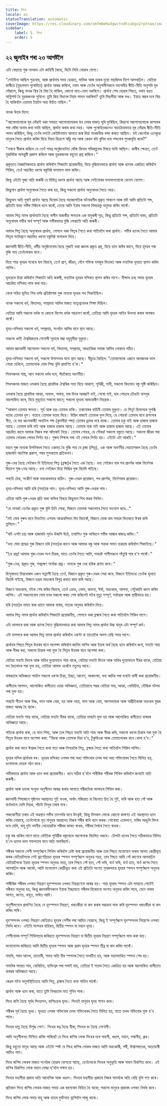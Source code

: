 ```yaml
---
title: সিংহ
locale: as
statusTranslation: automatic
coverImage: https://res.cloudinary.com/xmfm6mhw3gwctndtcubgx2rptnae/image/upload/v1741354450/small_cover_tratado_esoterico_de_astrologia_hermetica_6210a35442.webp
sidebar:
    label: 5. সিংহ
    order: 5
---
```

## ২২ জুলাইৰ পৰা ২৩ আগষ্টলৈ

এনি বেছান্তে গুৰু নানকৰ এটা কাহিনী কৈছে, যিটো লিখি থোৱাৰ যোগ্য।

"সেইদিনা আছিল শুক্ৰবাৰ, আৰু প্ৰাৰ্থনাৰ সময় হোৱাত, মালিক আৰু চাকৰ দুয়ো মছজিদৰ দিশে আগবাঢ়িল। যেতিয়া কাৰীয়ে (মুছলমান পুৰোহিত) প্ৰাৰ্থনা আৰম্ভ কৰিলে, নবাব আৰু তেওঁৰ অনুগামীসকলে মহম্মদীয় ৰীতি-নীতি অনুসৰি মূৰ দোঁৱালে, কিন্তু নানক স্থিৰ হৈ থিয় হৈ থাকিল, কোনো মাত-বোল নকৰিলে। প্ৰাৰ্থনা শেষ হোৱাৰ পিছত, নবাব খঙত অগ্নিশৰ্মা হৈ যুৱকজনক সুধিলে: তুমি কিয় বিধানৰ নিয়ম পালন নকৰিলা? তুমি মিছলীয়া আৰু ভণ্ড। ইয়াত স্তম্ভৰ দৰে থিয় হৈ থাকিবলৈ তোমাৰ ইয়ালৈ অহা উচিত নাছিল।"

নানক উত্তৰ দিলে:

"আপোনালোকে মূৰ দোঁৱাই থকা সময়ত আপোনালোকৰ মন মেঘৰ মাজত ঘূৰি ফুৰিছিল, কিয়নো আপোনালোকে কান্দাৰৰ পৰা ঘোঁৰা অনাৰ কথা ভাবি আছিল, প্ৰাৰ্থনা কৰাৰ কথা নহয়। আৰু পুৰোহিতজনেও স্বয়ংক্ৰিয়ভাৱে মূৰ দোঁৱাৰ ৰীতি-নীতি পালন কৰিছিল, কিন্তু তেওঁৰ মনটো কেইদিনমান আগতে জন্ম দিয়া গাধজনীক ৰক্ষা কৰাত আছিল। মই কেনেকৈ এনেকুৱা মানুহৰ সৈতে প্ৰাৰ্থনা কৰিম যিয়ে নিয়ম হিচাপে আঁঠু লয় আৰু কেৱল ৰটা বুলিৰ দৰে শব্দবোৰ পুনৰাবৃত্তি কৰে?"

"নবাবে স্বীকাৰ কৰিলে যে তেওঁ সমগ্ৰ অনুষ্ঠানটোত ঘোঁৰা কিনাৰ পৰিকল্পনাৰ বিষয়ে ভাবি আছিল। কাৰীৰ ক্ষেত্ৰত, তেওঁ মুকলিকৈ অসন্তুষ্টি প্ৰকাশ কৰিলে আৰু যুৱকজনক বহুতো প্ৰশ্ন কৰিলে।"

প্ৰকৃততে বৈজ্ঞানিকভাৱে প্ৰাৰ্থনা কৰিবলৈ শিকাটো প্ৰয়োজনীয়; যিয়ে বুদ্ধিমানভাৱে প্ৰাৰ্থনা আৰু ধ্যানক একত্ৰিত কৰিবলৈ শিকিব, তেওঁ আচৰিত ধৰণৰ বস্তুনিষ্ঠ ফলাফল লাভ কৰিব।

কিন্তু এইটো বুজা অতি জৰুৰী যে বিভিন্ন ধৰণৰ প্ৰাৰ্থনা আছে আৰু সেইবোৰৰ ফলাফলবোৰো বেলেগ বেলেগ।

কিছুমান প্ৰাৰ্থনা অনুৰোধৰ সৈতে কৰা হয়, কিন্তু সকলো প্ৰাৰ্থনা অনুৰোধৰ সৈতে নহয়।

কিছুমান অতি পুৰণি প্ৰাৰ্থনা আছে যিবোৰ হৈছে মহাজাগতিক ঘটনাৱলীৰ প্ৰকৃত সাৰাংশ আৰু যদি আমি প্ৰতিটো শব্দ, প্ৰতিটো বাক্য গভীৰ নিষ্ঠাৰে ধ্যান কৰোঁ, তেন্তে আমি ইয়াৰ সকলো বিষয়বস্তু অনুভৱ কৰিব পাৰোঁ।

আমাৰ পিতৃ নামৰ প্ৰাৰ্থনাটো হৈছে অসীম যাজকীয় ক্ষমতাৰ এক যাদুকৰী সূত্ৰ, কিন্তু প্ৰতিটো শব্দ, প্ৰতিটো বাক্য, প্ৰতিটো অনুৰোধৰ গভীৰ অৰ্থ সম্পূৰ্ণ আৰু গভীৰভাৱে বুজি লোৱাটো অতি জৰুৰী।

আমাৰ পিতৃ হৈছে অনুৰোধৰ প্ৰাৰ্থনা, গোপনে থকা পিতৃৰ সৈতে কথা পাতিবলৈ কৰা প্ৰাৰ্থনা। গভীৰ ধ্যানৰ সৈতে আমাৰ পিতৃৰ সংমিশ্ৰণে আচৰিত ধৰণৰ বস্তুনিষ্ঠ ফলাফল দিয়ে।

জ্ঞানবাদী ৰীতি-নীতি, ধৰ্মীয় অনুষ্ঠানবোৰ হৈছে লুকাই থকা জ্ঞানৰ প্ৰকৃত গ্ৰন্থ, যিয়ে ধ্যান কৰিব জানে, যিয়ে হৃদয়ৰ পৰা বুজি পায় তেওঁলোকৰ বাবে।

যিয়ে শান্ত হৃদয়ৰ পথেৰে যাব বিচাৰে, তেওঁ প্ৰাণ, জীৱন, যৌন শক্তিক মগজুৰ ভিতৰত আৰু মনটোক হৃদয়ত স্থাপন কৰিব লাগিব।

হৃদয়েৰে চিন্তা কৰিবলৈ শিকাটো অতি জৰুৰী, মনটোক হৃদয়ৰ মন্দিৰত স্থাপন কৰিব লাগে। দীক্ষাৰ ক্ৰছ সদায় হৃদয়ৰ আচৰিত মন্দিৰত লাভ কৰা যায়।

বেদৰ পবিত্ৰ ভূমিত শিখ ধৰ্মৰ প্ৰতিষ্ঠাপক গুৰু নানকে হৃদয়ৰ পথ শিকাইছিল।

নানক সকলো ধৰ্ম, বিদ্যালয়, সম্প্ৰদায় আদিৰ মাজত ভাতৃত্ববোধৰ শিক্ষা দিছিল।

যেতিয়া আমি সকলো ধৰ্মক বা কোনো বিশেষ ধৰ্মক আক্ৰমণ কৰোঁ, তেতিয়া আমি হৃদয়ৰ আইন উলংঘা কৰাৰ অপৰাধ কৰোঁ।

হৃদয়-মন্দিৰত সকলো ধৰ্ম, সম্প্ৰদায়, সংগঠন আদিৰ বাবে স্থান আছে।

সকলো ধৰ্মই ঐশ্বৰিকতাৰ সোণালী সূতাৰে বন্ধা বহুমূলীয়া মুকুতা।

আমাৰ জ্ঞানবাদী আন্দোলন সকলো ধৰ্ম, বিদ্যালয়, সম্প্ৰদায়, আধ্যাত্মিক সমাজ আদিৰ লোকৰে গঠিত।

হৃদয়-মন্দিৰত সকলো ধৰ্ম, সকলো উপাসনাৰ বাবে স্থান আছে। যীচুৱে কৈছিল: "তোমালোকে এজনে আনজনক ভাল পোৱা দেখিলে, তোমালোক মোৰ শিষ্য বুলি প্ৰমাণিত হ'বা।"

শিখসকলৰ শাস্ত্ৰ, আন সকলো ধৰ্মৰ দৰে, সঁচাকৈয়ে অবৰ্ণনীয়।

শিখসকলৰ মাজত ওমকাৰ হৈছে প্ৰাথমিক ঐশ্বৰিক সত্তা যিয়ে আকাশ, পৃথিৱী, পানী, সকলো বিদ্যমান বস্তু সৃষ্টি কৰিছিল।

ওমকাৰ হৈছে প্ৰাথমিক আত্মা, অব্যক্ত, অক্ষয়, যাৰ দিনৰ আৰম্ভণি নাই, শেষো নাই, যাৰ পোহৰে চৌধ্যটা বাসগৃহ আলোকিত কৰে, যিয়ে মুহূৰ্ততে সকলো জানে; সকলো হৃদয়ৰ আভ্যন্তৰীণ নিয়ন্ত্ৰক।

"আকাশ তোমাৰ ক্ষমতা। সূৰ্য আৰু চন্দ্ৰ তোমাৰ চাকি। তৰাবোৰৰ বাহিনী তোমাৰ মুকুতা। হে পিতৃ! হিমালয়ৰ সুগন্ধি বতাহ তোমাৰ ধূপ। বতাহে তোমাক বতাহ দিয়ে। উদ্ভিদ ৰাজ্যই তোমাক ফুল দিয়ে, হে পোহৰ! তোমাৰ বাবে প্ৰশংসাৰ গীত, হে ভয় ধ্বংসকাৰী! অনাটাল শব্দ (কুমলীয়া শব্দ) তোমাৰ ড্ৰামৰ দৰে বাজে। তোমাৰ চকু নাই আৰু হাজাৰ হাজাৰ আছে। তোমাৰ ভৰি নাই আৰু হাজাৰ হাজাৰ আছে। তোমাৰ নাক নাই আৰু হাজাৰ হাজাৰ আছে। এই তোমাৰ আচৰিত কামে আমাক নিজৰ পৰা আঁতৰাই নিয়ে। তোমাৰ পোহৰ, হে গৌৰৱ! সকলো বস্তুতে আছে। সকলো জীৱৰ পৰা তোমাৰ পোহৰৰ পোহৰ নিৰ্গত হয়। গুৰুৰ শিক্ষাৰ পৰা এই পোহৰ নিৰ্গত হয়। এইটো এটা আৰতি।"

মহান গুৰু নানকে উপনিষদৰ সৈতে একমত হৈ বুজি পায় যে ব্ৰহ্মা (পিতৃ), এক আৰু অবৰ্ণনীয় দেৱতাসকল হৈছে তেওঁৰ হাজাৰটা আংশিক প্ৰকাশ, পৰম সুন্দৰতাৰ প্ৰতিফলন।

গুৰু-দেৱ হৈছে সেইজন যি ইতিমধ্যে পিতৃ (ব্ৰহ্মা)ৰ সৈতে এক হৈছে। ধন্য সেইজন যাৰ পথ প্ৰদৰ্শক আৰু নিৰ্দেশক হিচাপে গুৰু-দেৱ আছে। ধন্য সেইজন যিয়ে সিদ্ধিৰ গুৰু বিচাৰি পাইছে।

পথটো ঠেক, সংকীৰ্ণ আৰু ভয়ংকৰভাৱে কঠিন। গুৰু-দেৱৰ প্ৰয়োজন, পথ প্ৰদৰ্শক, নিৰ্দেশকৰ প্ৰয়োজন।

হৃদয়-মন্দিৰত আমি হৰি (সত্তা)ক পাম। হৃদয়-মন্দিৰত আমি গুৰু-দেৱক পাম।

এতিয়া আমি গুৰু-দেৱৰ প্ৰতি থকা ভক্তিৰ বিষয়ে কিছুমান শিখ স্তৱক লিখিম।

"হে নানক! তেওঁক প্ৰকৃত গুৰু বুলি চিনি পোৱা, যিজনে তোমাক সকলোৰে সৈতে সংযোগ কৰে..."

"মই মোৰ গুৰুৰ বাবে দিনটোত এশবাৰ আত্মবলিদান দিব বিচাৰোঁ, যিজনে মোক কম সময়ৰ ভিতৰতে ঈশ্বৰ কৰি তুলিলে।"

"যদি এশটা চন্দ্ৰ আৰু হাজাৰটা সূৰ্যও উজলি উঠে, তথাপিও গুৰু অবিহনে গভীৰ আন্ধাৰ ৰাজত্ব কৰিব।"

"ধন্য মোৰ শ্ৰদ্ধেয় গুৰু যিজনে হৰি (সত্তা)ক জানে আৰু আমাক বন্ধু আৰু শত্ৰুক সমান ব্যৱহাৰ কৰিবলৈ শিকাইছে।"

"!হে প্ৰভু! আমাক গুৰু-দেৱৰ সংগ দিয়ক, যাতে তেওঁৰ সৈতে আমি, পথভ্ৰষ্ট পাপীসকলে সাঁতুৰি পাৰ হ'ব পাৰোঁ।"

"গুৰু-দেৱ, প্ৰকৃত গুৰু, পৰব্ৰহ্মণ সৰ্বোচ্চ প্ৰভু। নানকে গুৰু দেৱ হৰিক প্ৰণাম কৰে।"

হিন্দুস্তানত চিন্তাধাৰাৰ এজন সন্ন্যাসী হৈছে তেওঁ, যিজনে প্ৰকৃত গুৰু-দেৱৰ সেৱা কৰে, যিজনে ইতিমধ্যে তেওঁক হৃদয়ত বিচাৰি পাইছে, যিজনে চন্দ্ৰৰ অহংকাৰ বিলুপ্ত কৰাত কাম কৰি আছে।

যিজনে অহংকাৰ, মইক শেষ কৰিব বিচাৰে, তেওঁ ক্ৰোধ, লোভ, কামনা, ঈৰ্ষা, অহংকাৰ, আলস্য, পেটুকালি ধ্বংস কৰিব লাগিব। এই সকলোবোৰ দোষ মনৰ সকলো স্তৰত শেষ কৰিলেই মইৰ মৃত্যু সম্পূৰ্ণ, সৰ্বাত্মক আৰু স্থায়ীভাৱে হয়।

হৰি (সত্তা)ৰ নামত কৰা ধ্যানে আমাক বাস্তৱ, সত্যক অনুভৱ কৰিবলৈ দিয়ে।

আমাৰ পিতৃ নামৰ প্ৰাৰ্থনা কৰিবলৈ শিকাটো প্ৰয়োজনীয়, গোপনে থকা ব্ৰহ্মাৰ সৈতে কথা পাতিবলৈ শিকিব লাগে।

এটা ভালদৰে কৰা আৰু ধ্যানৰ সৈতে বুদ্ধিমানভাৱে কৰা আমাৰ পিতৃ নামৰ প্ৰাৰ্থনা উচ্চ যাদুৰ এটা সম্পূৰ্ণ কৰ্ম।

এটা ভালদৰে কৰা আমাৰ পিতৃ নামৰ প্ৰাৰ্থনা কৰিবলৈ এঘণ্টা বা তাতোকৈ অলপ বেছি সময় লাগে।

প্ৰাৰ্থনাৰ পিছত পিতৃৰ উত্তৰৰ বাবে অপেক্ষা কৰিবলৈ জানিব লাগিব আৰু ইয়াৰ অৰ্থ হৈছে ধ্যান কৰিবলৈ জনা, মনটো শান্ত আৰু নীৰৱ ৰখা, সকলো চিন্তাৰ পৰা মুক্ত হৈ পিতৃৰ উত্তৰৰ বাবে অপেক্ষা কৰা।

যেতিয়া মনটো ভিতৰ আৰু বাহিৰ দুয়োফালে শান্ত থাকে, যেতিয়া মনটো ভিতৰ আৰু বাহিৰ দুয়োফালে নীৰৱ থাকে, যেতিয়া মন দ্বৈতবাদৰ পৰা মুক্ত হয়, তেতিয়া আমাৰ ওচৰলৈ নতুনত্ব আহে।

বাস্তৱতাৰ অভিজ্ঞতা পাবলৈ সকলো ধৰণৰ চিন্তা, ইচ্ছা, আবেগ, আকাংক্ষা, ভয় আদিৰ পৰা মনটো খালী কৰা প্ৰয়োজনীয়।

খালীতাৰ আগমন, আলোকিত খালীতাত হোৱা অভিজ্ঞতা, তেতিয়াহে সম্ভৱ যেতিয়া সাৰ, আত্মা, বোধিচিত্ত, বৌদ্ধিক বটলৰ পৰা মুক্ত হয়।

সাৰটো শীতল আৰু উষ্ণ, ভাল আৰু বেয়া, হয় আৰু নহয়, ভাল আৰু বেয়া, আনন্দদায়ক আৰু অপ্ৰীতিকৰৰ ভয়ংকৰ যুদ্ধৰ মাজত আবদ্ধ হৈ থাকে।

যেতিয়া মনটো শান্ত থাকে, যেতিয়া মনটো নীৰৱ থাকে, তেতিয়া সাৰটো মুক্ত হয় আৰু আলোকিত খালীতাত বাস্তৱৰ অভিজ্ঞতা আহে।

গতিকে প্ৰাৰ্থনা কৰা, হে ভাল শিষ্য, আৰু তাৰ পিছত মনটো অতি শান্ত আৰু নীৰৱ কৰি, সকলো ধৰণৰ চিন্তাৰ পৰা মুক্ত হৈ পিতৃৰ উত্তৰৰ বাবে অপেক্ষা কৰা: "বিচৰা আৰু তোমাক দিয়া হ'ব, টুকুৰিওৱা আৰু তোমালোকৰ বাবে খোলা হ'ব।"

প্ৰাৰ্থনা কৰা মানে ঈশ্বৰৰ সৈতে কথা পতা আৰু নিশ্চয়কৈ পিতৃ, ব্ৰহ্মাৰ সৈতে কথা পাতিবলৈ শিকিব লাগিব।

হৃদয়ৰ মন্দিৰ প্ৰাৰ্থনাৰ ঘৰ। হৃদয়ৰ মন্দিৰত ওপৰৰ পৰা অহা শক্তিবোৰ তলৰ পৰা অহা শক্তিবোৰৰ সৈতে মিলিত হয়, চলোমনৰ মোহৰ গঠন কৰে।

গভীৰভাৱে প্ৰাৰ্থনা আৰু ধ্যান কৰা প্ৰয়োজনীয়। ধ্যান সঠিক হ'বলৈ শাৰীৰিক শৰীৰক শিথিল কৰিবলৈ জনাটো অতি জৰুৰী।

প্ৰাৰ্থনা আৰু ধ্যানৰ সংযুক্ত অনুশীলন আৰম্ভ কৰাৰ আগতে শৰীৰটোক ভালদৰে শিথিল কৰা।

জ্ঞানবাদী শিষ্যজনে পৃষ্ঠাসন অৱস্থানত শুই লওক, অৰ্থাৎ মজিয়াত বা বিচনাত চিত হৈ শুই, ভৰি আৰু হাত সোঁ আৰু বাওঁফালে মেলি দিয়ক, পাঁচটা বিন্দুৰ তৰাৰ দৰে।

পঞ্চকোণীয়া তৰাৰ এই অৱস্থান গভীৰ তাৎপৰ্যৰ বাবে উৎকৃষ্ট, কিন্তু যিসকল লোকে কোনো কাৰণত এই অৱস্থানত ধ্যান কৰিব নোৱাৰে, তেওঁলোকে মৃত মানুহৰ অৱস্থানত নিজৰ শৰীৰ ৰাখি ধ্যান কৰক: গোৰোহা একেলগে, ভৰিৰ আঙুলি ফিংৰ দৰে মেলি, বাহু দুটা নমনীয় নোহোৱাকৈ শৰীৰৰ কাষত ৰাখক, শৰীৰৰ দৈৰ্ঘ্যৰ সৈতে ৰাখক।

চকু বন্ধ থাকিব লাগে যাতে ভৌতিক পৃথিৱীৰ বস্তুবোৰে আপোনাক বিচলিত নকৰে। টোপনি ধ্যানৰ সৈতে সঠিকভাৱে মিলিত হ'লে ধ্যানৰ ভাল সফলতাৰ বাবে অতি অপৰিহাৰ্য।

শৰীৰৰ সকলো পেশী সম্পূৰ্ণৰূপে শিথিল কৰিবলৈ চেষ্টা কৰা প্ৰয়োজনীয় আৰু তাৰ পিছত মনোযোগ নাকৰ আগত কেন্দ্ৰীভূত কৰক যেতিয়ালৈকে সেই ঘ্ৰাণেন্দ্ৰিয়ত হৃদয়ৰ স্পন্দন সম্পূৰ্ণৰূপে অনুভৱ নহয়, তাৰ পিছত আমি সোঁ কাণেৰে আগবাঢ়িম যেতিয়ালৈকে ইয়াত হৃদয়ৰ স্পন্দন অনুভৱ নহয়, তাৰ পিছত সোঁ হাত, সোঁ ভৰি, বাওঁ ভৰি, বাওঁ হাত, বাওঁ কাণৰ সৈতে আগবাঢ়িম আৰু আকৌ, আমি মনোযোগ কেন্দ্ৰীভূত কৰা এই প্ৰতিটো অংগত পৃথকভাৱে হৃদয়ৰ স্পন্দন সম্পূৰ্ণৰূপে অনুভৱ কৰিম।

শাৰীৰিক শৰীৰৰ ওপৰত নিয়ন্ত্ৰণ হৃদস্পন্দনৰ ওপৰত নিয়ন্ত্ৰণেৰে আৰম্ভ হয়। শান্ত হৃদয়ৰ স্পন্দন এটা সময়তে গোটেই শৰীৰত অনুভৱ হয়, কিন্তু জ্ঞানবাদীসকলে ইয়াক ইচ্ছামতে শৰীৰৰ যিকোনো অংশত অনুভৱ কৰিব পাৰে, যেনে নাকৰ আগত, কাণত, বাহুত, ভৰিত আদি।

অনুশীলনেৰে প্ৰমাণিত হৈছে যে হৃদস্পন্দন নিয়ন্ত্ৰণ, খৰতকীয়া বা কম কৰাৰ সম্ভাৱনা লাভ কৰি হৃদস্পন্দন খৰতকীয়া বা কম কৰিব পাৰি।

হৃদস্পন্দনৰ ওপৰত নিয়ন্ত্ৰণ কেতিয়াও হৃদয়ৰ পেশীৰ পৰা আহিব নোৱাৰে, কিন্তু ই সম্পূৰ্ণৰূপে হৃদস্পন্দনৰ নিয়ন্ত্ৰণৰ ওপৰত নিৰ্ভৰ কৰে। এইটো সন্দেহৰ বাহিৰত, দ্বিতীয় স্পন্দন বা মহান হৃদয়।

পেশীবোৰৰ সম্পূৰ্ণ শিথিলতাৰ জৰিয়তে হৃদস্পন্দনৰ নিয়ন্ত্ৰণ বা দ্বিতীয় হৃদয়ৰ নিয়ন্ত্ৰণ সম্পূৰ্ণৰূপে লাভ কৰা যায়।

মনোযোগৰ জৰিয়তে আমি দ্বিতীয় হৃদয়ৰ স্পন্দন আৰু প্ৰথম হৃদয়ৰ স্পন্দন তীব্ৰ বা কম কৰিব পাৰোঁ।

সমাধি, পৰম আনন্দ, চাতোৰী, সদায় অতি ধীৰ স্পন্দনৰ সৈতে সংঘটিত হয়, আৰু মহাসমাধিত স্পন্দন শেষ হয়।

সমাধিৰ সময়ত সাৰ, বোধিচিত্ত, ব্যক্তিত্বৰ পৰা পলাই যায়, তেতিয়া ই সত্তাৰ সৈতে একত্ৰিত হয় আৰু আলোকিত খালীতাত বাস্তৱৰ অভিজ্ঞতা আহে।

কেৱল মইৰ অনুপস্থিতিতহে আমি পিতৃ, ব্ৰহ্মাৰ সৈতে কথা পাতিব পাৰোঁ।

প্ৰাৰ্থনা আৰু ধ্যান কৰা, যাতে তুমি নিৰৱতাৰ মাত শুনিব পাৰা।

সিংহ ৰাশি হৈছে সূৰ্যৰ সিংহাসন, ৰাশিচক্ৰৰ হৃদয়। সিংহই মানুহৰ হৃদয় শাসন কৰে।

শৰীৰৰ সূৰ্য হৈছে হৃদয়। হৃদয়ত ওপৰৰ শক্তিবোৰ তলৰ শক্তিবোৰৰ সৈতে মিলিত হয়, যাতে তলৰ শক্তিবোৰ মুক্ত হ'ব পাৰে।

সিংহৰ ধাতু হৈছে বিশুদ্ধ সোণ। সিংহৰ ৰত্ন হৈছে হীৰা; সিংহৰ ৰং হৈছে সোণালী।

আমি অনুশীলনত নিশ্চিত কৰিব পাৰিছোঁ যে সিংহ ৰাশিৰ লোক সিংহৰ দৰে সাহসী, খঙাল, মহান, সন্মানীয়, ধ্ৰুৱ।

কিন্তু বহুতো মানুহ আছে আৰু এইটো স্পষ্ট যে সিংহ ৰাশিৰ লোকৰ মাজত আমি অহংকাৰী, গৰ্বী, বিশ্বাসঘাতক, অত্যাচাৰী আদিও পাম।

সিংহ ৰাশিৰ লোকৰ মাজত সংগঠক হোৱাৰ যোগ্যতা আছে, তেওঁলোকে সিংহৰ অনুভূতি আৰু সাহস বিকশিত কৰে। এই ৰাশিৰ বিকশিত লোক মহান যোদ্ধা হ'বলৈ সক্ষম হয়।

সিংহৰ মধ্যমীয়া প্ৰকাৰ অতি আবেগিক আৰু খঙাল। সিংহৰ মধ্যমীয়া প্ৰকাৰে নিজৰ সামৰ্থ্যক অতি বেছি বুলি গণ্য কৰে।

প্ৰতিজন সিংহ ৰাশিৰ লোকৰ মাজত সদায় এক ৰহস্যবাদ নিহিত হৈ থাকে; সকলো মানুহৰ প্ৰকাৰৰ ওপৰত নিৰ্ভৰ কৰে।

সিংহ ৰাশিৰ লোক সদায় বাহু আৰু হাতৰ দুৰ্ঘটনাত ভুগিবলৈ সাজু থাকে।
